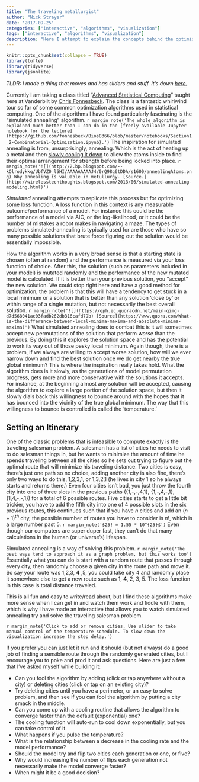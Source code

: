 ```yaml
---
title: "The traveling metallurgist"
author: "Nick Strayer"
date: '2017-09-25'
categories: ["interactive", "algorithms", "visualization"]
tags: ["interactive", "algorithms", "visualization"]
description: "Here I attempt to explain the concepts behind the optimization technique simulated annealing and the combinatorial optimization problem of the traveling salesman. First in words, and then more excitingly in an interactive visualization."
---
```

  
  
```r
knitr::opts_chunk$set(collapse = TRUE)
library(tufte)
library(tidyverse)
library(jsonlite)
```


_TLDR: I made a thing that moves and has sliders and stuff. It's down [here.](#viz)_

Currently I am taking a class titled "[Advanced Statistical Computing](http://stronginference.com/Bios8366/)" taught here at Vanderbilt by [Chris Fonnesbeck](https://twitter.com/fonnesbeck). The class is a fantastic whirlwind tour so far of some common optimization algorithms used in statistical computing. One of the algorithms I have found particularly fascinating is the "simulated annealing" algorithm. `r margin_note('The whole algorithm is explained much better than I can do in the [freely available Jupyter notebook for the lecture](https://github.com/fonnesbeck/Bios8366/blob/master/notebooks/Section1_2-Combinatorial-Optimization.ipynb).')` The inspiration for simulated annealing is from, unsurprisingly, annealing. Which is the act of heating up a metal and then [slowly cooling it down](https://en.wikipedia.org/wiki/Annealing_(metallurgy)) to allow the atoms inside to find their optimal arrangement for strength before being locked into place.  `r margin_note('![](http://2.bp.blogspot.com/--kOlrodykkg/UbfVZ0_l5HI/AAAAAAAAAJ4/0rQ98g6tDDA/s1600/annealingAtoms.png) Why annealing is valuable in metullurgy. [Source.](http://wirelesstechthoughts.blogspot.com/2013/06/simulated-annealing-modeling.html)')`

_Simulated_ annealing attempts to replicate this process but for optimizing some loss function. A loss function in this context is any measurable outcome/performance of a model. For instance this could be the performance of a model via AIC, or the log-likelihood, or it could be the number of mistakes a robot makes in navigating a maze. The types of problems simulated-annealing is typically used for are those who have so many possible solutions that brute force figuring out the solution would be essentially impossible. 

How the algorithm works in a very broad sense is that a starting state is chosen (often at random) and the performance is measured via your loss function of choice. After this, the solution (such as parameters included in your model) is mutated randomly and the performance of the new mutated model is calculated. If it is better than your previous solution, you "accept" the new solution. We could stop right here and have a good method for optimization, the problem is that this will have a tendency to get stuck in a local minimum or a solution that is better than any solution 'close by' or within range of a single mutation, but not necessarily the best overall solution. `r margin_note('![](https://qph.ec.quoracdn.net/main-qimg-d7d568041ac03fadb262db316cafd79b) [Source](https://www.quora.com/What-is-the-difference-between-local-minima-maxima-and-absolute-minima-maxima)')` What simulated annealing does to combat this is it will sometimes accept new permutations of the solution that perform _worse_ than the previous. By doing this it explores the solution space and has the potential to work its way out of those pesky local minimum. Again though, there is a problem, if we always are willing to accept worse solution, how will we ever narrow down and find the best solution once we do get nearby the true global minimum? This is where the inspiration really takes hold. What the algorithm does is it slowly, as the generations of model permutation progress, gets more and more conservative with the solutions it accepts. For instance, at the beginning almost any solution will be accepted, causing the algorithm to explore a large portion of the solution space, but then it slowly dials back this willingness to bounce around with the hopes that it has bounced into the vicinity of the true global minimum. The way that this willingness to bounce is controlled is called the 'temperature.'

## Setting an Itinerary

One of the classic problems that is infeasible to compute exactly is the traveling salesman problem. A salesman has a list of cities he needs to visit to do salesman things in, but he wants to minimize the amount of time he spends traveling between all the cities so he sets out trying to figure out the optimal route that will minimize his traveling distance. Two cities is easy, there's just one path so no choice, adding another city is also fine, there's only two ways to do this, 1,2,3,1, or 1,3,2,1 (he lives in city 1 so he always starts and returns there.) Even four cities isn't bad, you just throw the fourth city into one of three slots in the previous paths ({1,-,-,4,1}, {1,-,4,-,1}, {1,4,-,-,1}) for a total of 6 possible routes. Five cities starts to get a little bit trickier, you have to add the fifth city into one of 4 possible slots in the six previous routes, this continues such that if you have $n$ cities and add an $(n + 1)^{th}$ city, the possible number of routes you have to consider is $n!$, which is a large number past 5. `r margin_note('$25! = 1.55 * 10^{25}$')` Even though our computers are super duper fast, they can't do that many calculations in the human (or universe's) lifespan. 

Simulated annealing is a way of solving this problem. `r margin_note('The best ways tend to approach it as a graph problem, but this works too')` Essentially what you can do is start with a random route that passes through every city, then randomly choose a given city in the route path and move it. So say your route was 1,2,3, __4__ ,5, you could take city 4 and randomly place it somewhere else to get a new route such as 1, __4__, 2, 3, 5. The loss function in this case is total distance traveled. 

This is all fun and easy to write/read about, but I find these algorithms make more sense when I can get in and watch them work and fiddle with them, which is why I have made an interactive that allows you to watch simulated annealing try and solve the traveling salesman problem. 

<div id = 'viz' class = "fullwidth"></div>
<link rel="stylesheet" href="/js/travelingSalesman/style.css">
<script src="/js/travelingSalesman/bundle.js"></script>

`r margin_note('Click to add or remove cities. Use slider to take manual control of the temperature schedule. To slow down the visualization increase the step delay.')`

If you prefer you can just let it run and it should (but not always) do a good job of finding a sensible route through the randomly generated cities, but I encourage you to poke and prod it and ask questions. Here are just a few that I've asked myself while building it: 

- Can you fool the algorithm by adding (click or tap anywhere without a city) or deleting cities (click or tap on an existing city)? 
- Try deleting cities until you have a perimeter, or an easy to solve problem, and then see if you can fool the algorithm by putting a city smack in the middle. 
- Can you come up with a cooling routine that allows the algorithm to converge faster than the default (exponential) one? 
- The cooling function will auto-run to cool down exponentially, but you can take control of it.  
- What happens if you pulse the temperature? 
- What is the relationship between a decrease in the cooling rate and the model performance? 
- Should the model try and flip two cities each generation or one, or five? 
- Why would increasing the number of flips each generation not necessarily make the model converge faster? 
- When might it be a good decision? 

